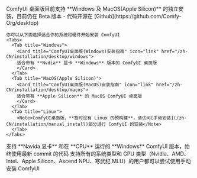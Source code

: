 <AccordionGroup>
  <Accordion title="ComfyUI 桌面版(推荐)">
    ComfyUI 桌面版目前支持 **Windows 及 MacOS(Apple Silicon)** 的独立安装，目前仍在 Beta 版本
    - 代码开源在 [Github](https://github.com/Comfy-Org/desktop)

    你可以从下面选择适合你的系统和硬件开始安装 ComfyUI
    <Tabs>
      <Tab title="Windows">
        <Card title="ComfyUI桌面版(Windows)安装指南" icon="link" href="/zh-CN/installation/desktop/windows">
        适合带有 **Nvdia** 显卡 **Windows** 版本的 ComfyUI 桌面版
        </Card>
      </Tab>
      <Tab title="MacOS(Apple Silicon)">
        <Card title="ComfyUI桌面版(MacOS)安装指南" icon="link" href="/zh-CN/installation/desktop/macos">
        适合带有 **Apple Silicon** 的 MacOS ComfyUI 桌面版
        </Card>
      </Tab>
      <Tab title="Linux">
        <Note>ComfyUI桌面版，**暂时没有 Linux 的预构建**，请访问[手动安装](/zh-CN/installation/manual_install)部分进行 ComfyUI 的安装</Note>
      </Tab>
    </Tabs>
  </Accordion>

  <Accordion title="ComfyUI 便携版(Windows)">
    <Card title="ComfyUI桌面版(Windows)安装指南" icon="link" href="/zh-CN/installation/comfyui_portable_windows">
    支持 **Navida 显卡** 和在 **CPU** 运行的 **Windows** ComfyUI 版本，始终使用最新 commit 的代码
    </Card>
  </Accordion>

  <Accordion title="手动安装 ComfyUI">
    <Card title="ComfyUI 手动安装教程" icon="link" href="/zh-CN/installation/manual_install">
    支持所有的系统类型和 GPU 类型（Nvidia、AMD、Intel、Apple Silicon、Ascend NPU、寒武纪 MLU）的用户都可以尝试使用手动安装 ComfyUI
    </Card>
  </Accordion>
</AccordionGroup>